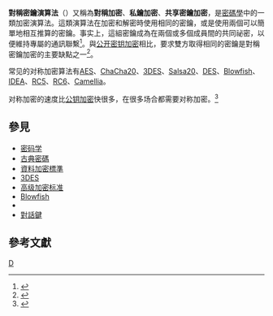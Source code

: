 {{NoteTA|G1=IT}}
'''對稱密鑰演算法'''（{{lang-en|'''Symmetric-key algorithm'''}}）又稱為'''對稱加密'''、'''私鑰加密'''、'''共享密鑰加密'''，是[[密碼學|密碼學]]中的一類加密演算法。這類演算法在加密和解密時使用相同的密鑰，或是使用兩個可以簡單地相互推算的密鑰。事实上，這組密鑰成為在兩個或多個成員間的共同祕密，以便維持專屬的通訊聯繫<ref>{{cite book|authors=Delfs, Hans & Knebl, Helmut|chapter=Symmetric-key encryption|title=Introduction to cryptography: principles and applications|publisher=Springer|year=2007|isbn=9783540492436|url=http://books.google.com/books?id=Nnvhz_VqAS4C&pg=PA11|access-date=2014-01-20|archive-date=2017-01-03|archive-url=https://web.archive.org/web/20170103163337/https://books.google.com/books?id=Nnvhz_VqAS4C&pg=PA11|dead-url=no}}</ref>。與[[公开密钥加密|公开密钥加密]]相比，要求雙方取得相同的密鑰是對稱密鑰加密的主要缺點之一<ref>{{cite book|authors=Mullen, Gary & Mummert, Carl|title=Finite fields and applications|publisher=American Mathematical Society|year=2007|isbn=9780821844182|page=112|url=http://books.google.com/books?id=yDgWctqWL4wC&pg=PA112|access-date=2014-01-20|archive-date=2020-07-18|archive-url=https://web.archive.org/web/20200718141219/https://books.google.com/books?id=yDgWctqWL4wC&pg=PA112|dead-url=no}}</ref>。

常见的对称加密算法有[[高级加密标准|AES]]、[[Salsa20|ChaCha20]]、[[3DES|3DES]]、[[Salsa20|Salsa20]]、[[資料加密標準|DES]]、[[Blowfish|Blowfish]]、[[國際資料加密演算法|IDEA]]、[[RC5|RC5]]、[[RC6|RC6]]、[[Camellia|Camellia]]。

对称加密的速度比[[公钥加密|公钥加密]]快很多，在很多场合都需要对称加密。<ref> {{Cite book|author=William Stallings|title=操作系统——精髓与设计原理|year=2007|url=https://archive.org/details/caozuoxitongjing0000stal|pages=[https://archive.org/details/caozuoxitongjing0000stal/page/530 530]|ISBN=7-121-02196-X}}</ref>

== 參見 ==
* [[密码学|密码学]]
* [[古典密碼|古典密碼]]
* [[資料加密標準|資料加密標準]]
* [[3DES|3DES]]
* [[高级加密标准|高级加密标准]]
* [[Blowfish|Blowfish]]
* {{tsl|en|Skipjack (cipher)|Skipjack加密}}
* [[對話鍵|對話鍵]]

== 參考文獻 ==
{{reflist}}

{{密碼學}}
{{Authority control}}
{{Crypto-stub}}
[[Category:密码学|D]]